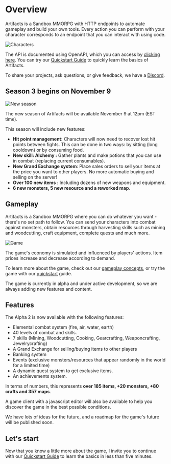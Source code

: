 
# Overview
 
 Artifacts is a Sandbox MMORPG with HTTP endpoints to automate gameplay and build your own tools. Every action you can perform with your character corresponds to an endpoint that you can interact with using code.
 
 
![Characters](https://artifactsmmo.com/images/docs/characters.png)

The API is documented using OpenAPI, which you can access by [clicking here](https://api.artifactsmmo.com/docs/#/).
You can try our [Quickstart Guide](/quickstart/introduction) to quickly learn the basics of Artifacts.
  
<Cards>
  <Card title="Quickstart" href="/quickstart/introduction" />
  <Card title="Game concepts" href="/concepts/actions" />
  <Card title="Game Client" href="https://artifactsmmo.com/client" />
  <Card title="API Docs" href="https://api.artifactsmmo.com/docs/#/" />
  <Card title="Discord" href="https://discord.com/invite/prEBQ8a6Vs" />
  <Card title="Support Us" href="https://www.paypal.com/donate/?hosted_button_id=H65954RZKKEJW" />  

 
</Cards> 

To share your projects, ask questions, or give feedback, we have a [Discord](https://discord.gg/prEBQ8a6Vs). 

 ## Season 3 begins on November 9

![New season](https://i.ibb.co/ZM48L6S/idee8.png)

The new season of Artifacts will be available November 9 at 12pm (EST time).

This season will include new features:
- **Hit point management:** Characters will now need to recover lost hit points between fights. This can be done in two ways: by sitting (long cooldown) or by consuming food.
- **New skill: Alchemy :** Gather plants and make potions that you can use in combat (replacing current consumables).
- **New Grand Exchange system**: Place sales orders to sell your items at the price you want to other players. No more automatic buying and selling on the server!
- **Over 100 new items** : Including dozens of new weapons and equipment.
- **6 new monsters, 5 new resource and a reworked map**.


## Gameplay

Artifacts is a Sandbox MMORPG where you can do whatever you want - there's no set path to follow.  You can send your characters into combat against monsters, obtain resources through harvesting skills such as mining and woodcutting, craft equipment, complete quests and much more.

![Game](https://artifactsmmo.com/images/docs/scgame1.png)


The game's economy is simulated and influenced by players' actions. Item prices increase and decrease according to demand.

To learn more about the game, check out our  [gameplay  concepts](/concepts/actions), or try the game with our  [quickstart](/quickstart/introduction)  guide.

The game is currently in alpha and  under active development, so we are always adding new features and content.

## Features

The Alpha 2 is now available with the following features:
- Elemental combat system (fire, air, water, earth)
- 40 levels of combat and skills.
- 7 skills (Mining, Woodcutting, Cooking, Gearcrafting, Weaponcrafting, Jewelrycrafting)
- A Grand Exchange for selling/buying items to other players
- Banking system
- Events (exclusive monsters/resources that appear randomly in the world for a limited time)
- A dynamic quest system to get exclusive items.
- An achievements system.

In terms of numbers, this represents **over 185 items, +20 monsters, +80 crafts and 357 maps**.

A game client with a javascript editor will also be available to help you discover the game in the best possible conditions.
 
We have lots of ideas for the future, and a roadmap for the game's future will be published soon.

## Let's start

Now that you know a little more about the game, I invite you to continue with our [Quickstart Guide](/quickstart/introduction) to learn the basics in less than five minutes.
